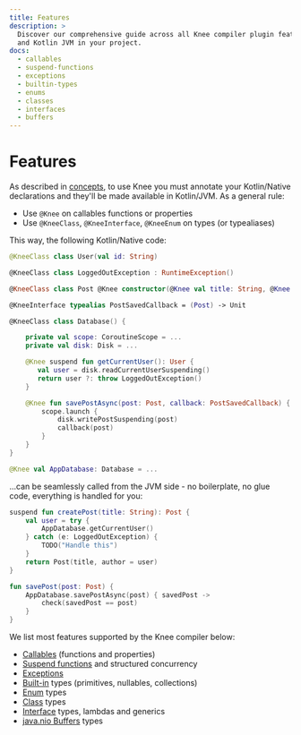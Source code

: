 ```yaml
---
title: Features
description: >
  Discover our comprehensive guide across all Knee compiler plugin features to enable communication between Kotlin Native
  and Kotlin JVM in your project.
docs:
  - callables
  - suspend-functions
  - exceptions
  - builtin-types
  - enums
  - classes
  - interfaces
  - buffers
---
```


# Features

As described in [concepts](../concepts), to use Knee you must annotate your Kotlin/Native
declarations and they'll be made available in Kotlin/JVM. As a general rule:

- Use `@Knee` on callables functions or properties
- Use `@KneeClass`, `@KneeInterface`, `@KneeEnum` on types (or typealiases)

This way, the following Kotlin/Native code:

```kotlin
@KneeClass class User(val id: String)

@KneeClass class LoggedOutException : RuntimeException()

@KneeClass class Post @Knee constructor(@Knee val title: String, @Knee val author: User)

@KneeInterface typealias PostSavedCallback = (Post) -> Unit

@KneeClass class Database() {

    private val scope: CoroutineScope = ...
    private val disk: Disk = ...

    @Knee suspend fun getCurrentUser(): User {
       val user = disk.readCurrentUserSuspending()
       return user ?: throw LoggedOutException()
    }

    @Knee fun savePostAsync(post: Post, callback: PostSavedCallback) {
        scope.launch {
            disk.writePostSuspending(post)
            callback(post)
        }
    }
}

@Knee val AppDatabase: Database = ...
```

...can be seamlessly called from the JVM side - no boilerplate, no glue code, everything is handled for you:

```kotlin
suspend fun createPost(title: String): Post {
    val user = try {
        AppDatabase.getCurrentUser()
    } catch (e: LoggedOutException) {
        TODO("Handle this")
    }
    return Post(title, author = user)
}

fun savePost(post: Post) {
    AppDatabase.savePostAsync(post) { savedPost ->
        check(savedPost == post)
    }
}
```

We list most features supported by the Knee compiler below:

- [Callables](callables) (functions and properties)
- [Suspend functions](suspend-functions) and structured concurrency
- [Exceptions](exceptions)
- [Built-in](builtin-types) types (primitives, nullables, collections)
- [Enum](enums) types
- [Class](classes) types
- [Interface](interfaces) types, lambdas and generics
- [java.nio Buffers](buffers) types
